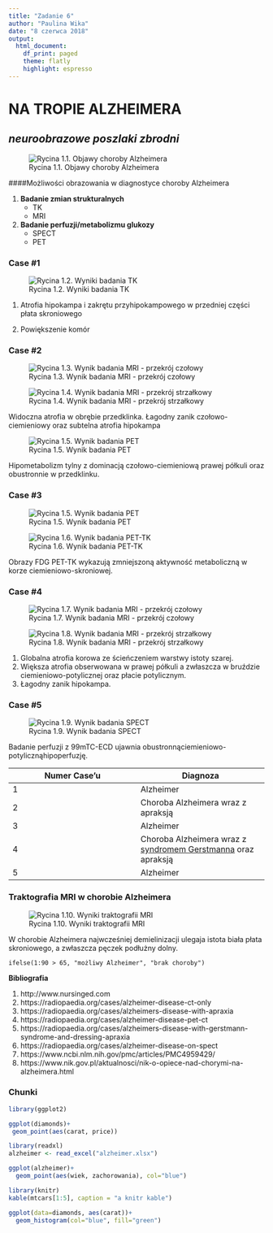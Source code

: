 ---
title: "Zadanie 6"
author: "Paulina Wika"
date: "8 czerwca 2018"
output: 
  html_document:
    df_print: paged
    theme: flatly
    highlight: espresso
---



# NA TROPIE ALZHEIMERA
## *neuroobrazowe poszlaki zbrodni*

![Rycina 1.1. Objawy choroby Alzheimera](objawychorobyalzheimera.png)

####Możliwości obrazowania w diagnostyce choroby Alzheimera

1. **Badanie zmian strukturalnych**
    + TK
    + MRI
2. **Badanie perfuzji/metabolizmu glukozy**
    + SPECT
    + PET

### Case #1
![Rycina 1.2. Wyniki badania TK](case1.png)

1. Atrofia hipokampa i zakrętu przyhipokampowego w przedniej części płata skroniowego

2. Powiększenie komór

### Case #2

![Rycina 1.3. Wynik badania MRI - przekrój czołowy](case2.1.png)

![Rycina 1.4. Wynik badania MRI - przekrój strzałkowy](case2.2.png)

Widoczna atrofia w obrębie przedklinka. Łagodny zanik czołowo-ciemieniowy oraz subtelna atrofia hipokampa

![Rycina 1.5. Wynik badania PET](case2.3.png)

Hipometabolizm tylny z dominacją czołowo-ciemieniową prawej półkuli oraz obustronnie w przedklinku.

### Case #3

![Rycina 1.5. Wynik badania PET](case3.1.png)

![Rycina 1.6. Wynik badania PET-TK](case3.2.png)

Obrazy FDG PET-TK wykazują zmniejszoną aktywność metaboliczną w korze ciemieniowo-skroniowej.

### Case #4

![Rycina 1.7. Wynik badania MRI - przekrój czołowy](case4.1.png)

![Rycina 1.8. Wynik badania MRI - przekrój strzałkowy](case4.2.png)

1. Globalna atrofia korowa ze ścieńczeniem warstwy istoty szarej.
2. Większa atrofia obserwowana w prawej półkuli a zwłaszcza w bruździe ciemieniowo-potylicznej oraz płacie potylicznym.
3. Łagodny zanik hipokampa.

### Case #5
![Rycina 1.9. Wynik badania SPECT](case5.png)

Badanie perfuzji z 99mTC-ECD ujawnia obustronnąciemieniowo-potylicznąhipoperfuzję.

|Numer Case'u|Diagnoza|
|---|---|
|1| Alzheimer|
|2| Choroba Alzheimera wraz z apraksją|
|3| Alzheimer|
|4| Choroba Alzheimera wraz z [syndromem Gerstmanna](https://youtu.be/vGr8Nbh0Qyw) oraz apraksją|
|5| Alzheimer|

### Traktografia MRI w chorobie Alzheimera

![Rycina 1.10. Wyniki traktografii MRI](traktografia.png)

W chorobie Alzheimera najwcześniej demielinizacji ulegaja istota biała płata skroniowego, a zwłaszcza pęczek podłużny dolny.


```
ifelse(1:90 > 65, "możliwy Alzheimer", "brak choroby")
```
**Bibliografia**

1. http://www.nursinged.com
2. https://radiopaedia.org/cases/alzheimer-disease-ct-only
3. https://radiopaedia.org/cases/alzheimers-disease-with-apraxia
4. https://radiopaedia.org/cases/alzheimer-disease-pet-ct
5. https://radiopaedia.org/cases/alzheimers-disease-with-gerstmann-syndrome-and-dressing-apraxia
6. https://radiopaedia.org/cases/alzheimer-disease-on-spect
7. https://www.ncbi.nlm.nih.gov/pmc/articles/PMC4959429/
8. https://www.nik.gov.pl/aktualnosci/nik-o-opiece-nad-chorymi-na-alzheimera.html 

### Chunki

```{r include=FALSE}
library(ggplot2)

ggplot(diamonds)+
 geom_point(aes(carat, price))
```

```{r}
library(readxl)
alzheimer <- read_excel("alzheimer.xlsx")

ggplot(alzheimer)+
  geom_point(aes(wiek, zachorowania), col="blue")
```

```{r}
library(knitr)
kable(mtcars[1:5], caption = "a knitr kable")
```

```{r echo=FALSE, message=FALSE}
ggplot(data=diamonds, aes(carat))+
  geom_histogram(col="blue", fill="green")
```


